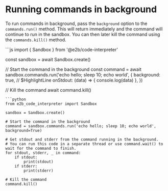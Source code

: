 # Running commands in background

To run commands in background, pass the `background` option to the `commands.run()` method. This will return immediately and the command will continue to run in the sandbox.
You can then later kill the command using the `commands.kill()` method.

<CodeGroup>
```js
import { Sandbox } from '@e2b/code-interpreter'

const sandbox = await Sandbox.create()

// Start the command in the background
const command = await sandbox.commands.run('echo hello; sleep 10; echo world', {
  background: true, // $HighlightLine
  onStdout: (data) => {
    console.log(data)
  },
})

// Kill the command
await command.kill()
```
```python
from e2b_code_interpreter import Sandbox

sandbox = Sandbox.create()

# Start the command in the background
command = sandbox.commands.run('echo hello; sleep 10; echo world', background=True)

# Get stdout and stderr from the command running in the background.
# You can run this code in a separate thread or use command.wait() to wait for the command to finish.
for stdout, stderr, _ in command:
    if stdout:
        print(stdout)
    if stderr:
        print(stderr)

# Kill the command
command.kill()
```
</CodeGroup>
